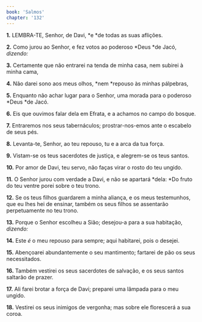 ```yaml
---
book: 'Salmos'
chapter: '132'
---
```


**1.** LEMBRA-TE, Senhor, de Davi, *e *de todas as suas aflições.

**2.** Como jurou ao Senhor, e fez votos ao poderoso *Deus *de Jacó, *dizendo:*

**3.** Certamente que não entrarei na tenda de minha casa, nem subirei à minha cama,

**4.** Não darei sono aos meus olhos, *nem *repouso às minhas pálpebras,

**5.** Enquanto não achar lugar para o Senhor, uma morada para o poderoso *Deus *de Jacó.

**6.** Eis que ouvimos falar dela em Efrata, e a achamos no campo do bosque.

**7.** Entraremos nos seus tabernáculos; prostrar-nos-emos ante o escabelo de seus pés.

**8.** Levanta-te, Senhor, ao teu repouso, tu e a arca da tua força.

**9.** Vistam-se os teus sacerdotes de justiça, e alegrem-se os teus santos.

**10.** Por amor de Davi, teu servo, não faças virar o rosto do teu ungido.

**11.** O Senhor jurou com verdade a Davi, e não se apartará *dela: *Do fruto do teu ventre porei sobre o teu trono.

**12.** Se os teus filhos guardarem a minha aliança, e os meus testemunhos, que eu lhes hei de ensinar, também os seus filhos se assentarão perpetuamente no teu trono.

**13.** Porque o Senhor escolheu a Sião; desejou-a para a sua habitação, *dizendo:*

**14.** Este *é* o meu repouso para sempre; aqui habitarei, pois o desejei.

**15.** Abençoarei abundantemente o seu mantimento; fartarei de pão os seus necessitados.

**16.** Também vestirei os seus sacerdotes de salvação, e os seus santos saltarão de prazer.

**17.** Ali farei brotar a força de Davi; preparei uma lâmpada para o meu ungido.

**18.** Vestirei os seus inimigos de vergonha; mas sobre ele florescerá a sua coroa.